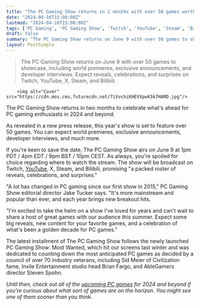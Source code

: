 ```yaml
---
title: "The PC Gaming Show returns in 2 months with over 50 games worth of world premieres, exclusive announcements, and dev interviews"
date: "2024-04-16T15:00:00Z"
lastmod: "2024-04-16T15:00:00Z"
tags: ['PC Gaming', 'PC Gaming Show', 'Twitch', 'YouTube', 'Steam', 'Bilibili', 'Jake Tucker', 'Civilization', 'Inxile Entertainment', 'Brian Fargo', 'AbleGamers', 'Steven Spohn']
draft: false
summary: "The PC Gaming Show returns on June 9 with over 50 games to showcase, including world premieres, exclusive announcements, and developer interviews. Expect reveals, celebrations, and surprises on Twitch, YouTube, X, Steam, and Bilibili."
layout: PostSimple
---
```

> The PC Gaming Show returns on June 9 with over 50 games to showcase, including world premieres, exclusive announcements, and developer interviews. Expect reveals, celebrations, and surprises on Twitch, YouTube, X, Steam, and Bilibili.


        <img alt="Cover" src="https://cdn.mos.cms.futurecdn.net/7iVvchiKHEVVpwk5k7HAMD.jpg"/>
        
The PC Gaming Show returns in two months to celebrate what's ahead for PC gaming enthusiasts in 2024 and beyond. 

As revealed in a new press release, this year's show is set to feature over 50 games. You can expect world premieres, exclusive announcements, developer interviews, and much more. 

If you're keen to save the date, The PC Gaming Show airs on June 9 at 1pm PDT / 4pm EDT / 9pm BST / 10pm CEST. As always, you're spoiled for choice regarding where to watch the stream. The show will be broadcast on Twitch, [YouTube](https://www.gamesradar.com/uk/tag/youtube/), X, Steam, and Bilibili, promising "a packed roster of reveals, celebrations, and surprises."

"A lot has changed in PC gaming since our first show in 2015," PC Gaming Show editorial director Jake Tucker says. "It's more mainstream and popular than ever, and each year brings new breakout hits. 

"I'm excited to take the helm on a show I've loved for years and can't wait to share a host of great games with our audience this summer. Expect some big reveals, new content for your favorite games, and a celebration of what's been a golden decade for PC games."

The latest installment of The PC Gaming Show follows the newly launched PC Gaming Show: Most Wanted, which hit our screens last winter and was dedicated to counting down the most anticipated PC games as decided by a council of over 70 industry veterans, including Sid Meier of Civilization fame, Inxile Entertainment studio head Brian Fargo, and AbleGamers director Steven Spohn.

*Until then, check out all of the *[<em>upcoming PC games</em>](https://www.gamesradar.com/pc-gaming-show-most-wanted-announced-for-november-30/)* for 2024 and beyond if you're curious about what sort of games are on the horizon. You might see one of them sooner than you think.*
        